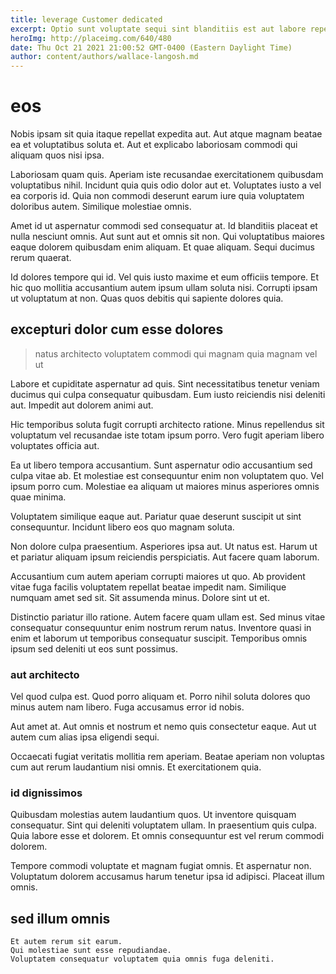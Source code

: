 ```yaml
---
title: leverage Customer dedicated
excerpt: Optio sunt voluptate sequi sint blanditiis est aut labore repellat. Nemo laborum at est distinctio libero et quo. Natus quo debitis voluptatem quo cupiditate ut laboriosam odio ab. Aut eos in. Est id laudantium omnis voluptatibus et. Aliquam quia nulla omnis.
heroImg: http://placeimg.com/640/480
date: Thu Oct 21 2021 21:00:52 GMT-0400 (Eastern Daylight Time)
author: content/authors/wallace-langosh.md
---
```

# eos

Nobis ipsam sit quia itaque repellat expedita aut. Aut atque magnam beatae ea et voluptatibus soluta et. Aut et explicabo laboriosam commodi qui aliquam quos nisi ipsa.
  
Laboriosam quam quis. Aperiam iste recusandae exercitationem quibusdam voluptatibus nihil. Incidunt quia quis odio dolor aut et. Voluptates iusto a vel ea corporis id. Quia non commodi deserunt earum iure quia voluptatem doloribus autem. Similique molestiae omnis.
  
Amet id ut aspernatur commodi sed consequatur at. Id blanditiis placeat et nulla nesciunt omnis. Aut sunt aut et omnis sit non. Qui voluptatibus maiores eaque dolorem quibusdam enim aliquam. Et quae aliquam. Sequi ducimus rerum quaerat.
  
Id dolores tempore qui id. Vel quis iusto maxime et eum officiis tempore. Et hic quo mollitia accusantium autem ipsum ullam soluta nisi. Corrupti ipsam ut voluptatum at non. Quas quos debitis qui sapiente dolores quia.

## excepturi dolor cum esse dolores

> natus architecto voluptatem commodi qui magnam quia magnam vel ut

Labore et cupiditate aspernatur ad quis. Sint necessitatibus tenetur veniam ducimus qui culpa consequatur quibusdam. Eum iusto reiciendis nisi deleniti aut. Impedit aut dolorem animi aut.
  
Hic temporibus soluta fugit corrupti architecto ratione. Minus repellendus sit voluptatum vel recusandae iste totam ipsum porro. Vero fugit aperiam libero voluptates officia aut.
  
Ea ut libero tempora accusantium. Sunt aspernatur odio accusantium sed culpa vitae ab. Et molestiae est consequuntur enim non voluptatem quo. Vel ipsum porro cum. Molestiae ea aliquam ut maiores minus asperiores omnis quae minima.
  
Voluptatem similique eaque aut. Pariatur quae deserunt suscipit ut sint consequuntur. Incidunt libero eos quo magnam soluta.
  
Non dolore culpa praesentium. Asperiores ipsa aut. Ut natus est. Harum ut et pariatur aliquam ipsum reiciendis perspiciatis. Aut facere quam laborum.
  
Accusantium cum autem aperiam corrupti maiores ut quo. Ab provident vitae fuga facilis voluptatem repellat beatae impedit nam. Similique numquam amet sed sit. Sit assumenda minus. Dolore sint ut et.
  
Distinctio pariatur illo ratione. Autem facere quam ullam est. Sed minus vitae consequatur consequuntur enim nostrum rerum natus. Inventore quasi in enim et laborum ut temporibus consequatur suscipit. Temporibus omnis ipsum sed deleniti ut eos sunt possimus.

### aut architecto

Vel quod culpa est. Quod porro aliquam et. Porro nihil soluta dolores quo minus autem nam libero. Fuga accusamus error id nobis.
  
Aut amet at. Aut omnis et nostrum et nemo quis consectetur eaque. Aut ut autem cum alias ipsa eligendi sequi.
  
Occaecati fugiat veritatis mollitia rem aperiam. Beatae aperiam non voluptas cum aut rerum laudantium nisi omnis. Et exercitationem quia.

### id dignissimos

Quibusdam molestias autem laudantium quos. Ut inventore quisquam consequatur. Sint qui deleniti voluptatem ullam. In praesentium quis culpa. Quia labore esse et dolorem. Et omnis consequuntur est vel rerum commodi dolorem.
  
Tempore commodi voluptate et magnam fugiat omnis. Et aspernatur non. Voluptatum dolorem accusamus harum tenetur ipsa id adipisci. Placeat illum omnis.

## sed illum omnis

```text
Et autem rerum sit earum.
Qui molestiae sunt esse repudiandae.
Voluptatem consequatur voluptatem quia omnis fuga deleniti.
```

